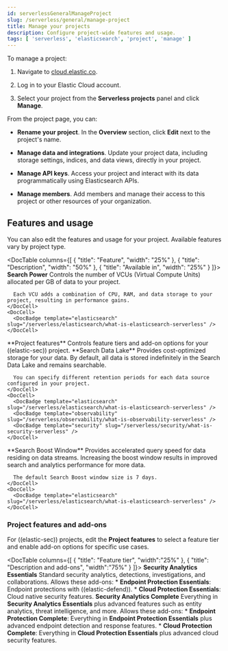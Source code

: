 ```yaml
---
id: serverlessGeneralManageProject
slug: /serverless/general/manage-project
title: Manage your projects
description: Configure project-wide features and usage.
tags: [ 'serverless', 'elasticsearch', 'project', 'manage' ]
---
```


<DocBadge template="technical preview" />
To manage a project:

1. Navigate to [cloud.elastic.co](https://cloud.elastic.co/).

2. Log in to your Elastic Cloud account.

3. Select your project from the **Serverless projects** panel and click **Manage**.

From the project page, you can:

- **Rename your project**. In the **Overview** section, click **Edit** next to the project's name.

- **Manage data and integrations**. Update your project data, including storage settings, indices, and data views, directly in your project.

- **Manage API keys**. Access your project and interact with its data programmatically using Elasticsearch APIs.

- **Manage members**. Add members and manage their access to this project or other resources of your organization.

## Features and usage

You can also edit the features and usage for your project. Available features vary by project type.

<DocTable columns={[
  {
    "title": "Feature",
    "width": "25%"
  },
  {
    "title": "Description",
    "width": "50%"
  },
  {
    "title": "Available in",
    "width": "25%"
  }
]}>
  <DocRow>
    <DocCell>
      **Search Power**
    </DocCell>
    <DocCell>
      Controls the number of VCUs (Virtual Compute Units) allocated per GB of data to your project.

      Each VCU adds a combination of CPU, RAM, and data storage to your project, resulting in performance gains.
    </DocCell>
    <DocCell>
      <DocBadge template="elasticsearch" slug="/serverless/elasticsearch/what-is-elasticsearch-serverless" />
    </DocCell>
  </DocRow>
  <DocRow>
    <DocCell>
      **Project features**
    </DocCell>
    <DocCell>
      Controls <DocLink id="serverlessGeneralManageProject" section="project-features-add-ons">feature tiers and add-on options</DocLink> for your ((elastic-sec)) project.
    </DocCell>
    <DocCell>
      <DocBadge template="security" slug="/serverless/security/what-is-security-serverless" />
    </DocCell>
  </DocRow>  <DocRow>
    <DocCell>
      **Search Data Lake**
    </DocCell>
    <DocCell>
      Provides cost-optimized storage for your data. By default, all data is stored indefinitely in the Search Data Lake and remains searchable.

      You can specify different retention periods for each data source configured in your project.
    </DocCell>
    <DocCell>
      <DocBadge template="elasticsearch" slug="/serverless/elasticsearch/what-is-elasticsearch-serverless" />
      <DocBadge template="observability" slug="/serverless/observability/what-is-observability-serverless" />
      <DocBadge template="security" slug="/serverless/security/what-is-security-serverless" />
    </DocCell>
  </DocRow>
  <DocRow>
    <DocCell>
      **Search Boost Window**
    </DocCell>
    <DocCell>
      Provides accelerated query speed for data residing on data streams. Increasing the boost window results in improved search and analytics performance for more data.

      The default Search Boost window size is 7 days.
    </DocCell>
    <DocCell>
      <DocBadge template="elasticsearch" slug="/serverless/elasticsearch/what-is-elasticsearch-serverless" />
    </DocCell>
  </DocRow>
</DocTable>

<div id="project-features-add-ons"></div>

### Project features and add-ons

<DocBadge template="security" slug="/serverless/security/what-is-security-serverless" /> For ((elastic-sec)) projects, edit the **Project features** to select a feature tier and enable add-on options for specific use cases.

<DocTable columns={[
  {
    "title": "Feature tier",
    "width":"25%"
  },
  {
    "title": "Description and add-ons",
    "width":"75%"
  }
]}>
  <DocRow>
    <DocCell>**Security Analytics Essentials**</DocCell>
    <DocCell>
      Standard security analytics, detections, investigations, and collaborations. Allows these add-ons:
      * **Endpoint Protection Essentials**: Endpoint protections with ((elastic-defend)).
      * **Cloud Protection Essentials**: Cloud native security features.
    </DocCell>
  </DocRow>
  <DocRow>
    <DocCell>**Security Analytics Complete**</DocCell>
    <DocCell>
      Everything in **Security Analytics Essentials** plus advanced features such as entity analytics, threat intelligence, and more. Allows these add-ons:
        * **Endpoint Protection Complete**: Everything in **Endpoint Protection Essentials** plus advanced endpoint detection and response features.
        * **Cloud Protection Complete**: Everything in **Cloud Protection Essentials** plus advanced cloud security features.
    </DocCell>
  </DocRow>
</DocTable>
